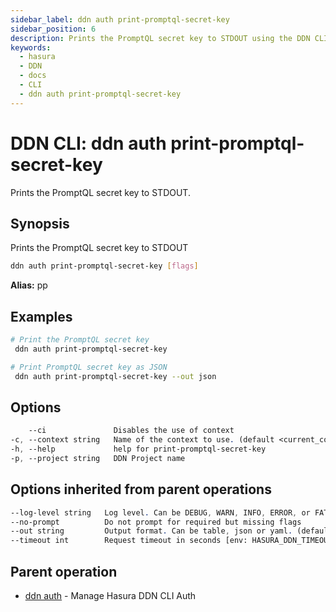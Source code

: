```yaml
---
sidebar_label: ddn auth print-promptql-secret-key
sidebar_position: 6
description: Prints the PromptQL secret key to STDOUT using the DDN CLI
keywords:
  - hasura
  - DDN
  - docs
  - CLI
  - ddn auth print-promptql-secret-key
---
```


# DDN CLI: ddn auth print-promptql-secret-key

Prints the PromptQL secret key to STDOUT.

## Synopsis

Prints the PromptQL secret key to STDOUT

```bash
ddn auth print-promptql-secret-key [flags]
```

**Alias:** pp

## Examples

```bash
# Print the PromptQL secret key
 ddn auth print-promptql-secret-key

# Print PromptQL secret key as JSON
 ddn auth print-promptql-secret-key --out json
```

## Options

```sass
    --ci               Disables the use of context
-c, --context string   Name of the context to use. (default <current_context>)
-h, --help             help for print-promptql-secret-key
-p, --project string   DDN Project name
```

## Options inherited from parent operations

```sass
--log-level string   Log level. Can be DEBUG, WARN, INFO, ERROR, or FATAL. (default "INFO")
--no-prompt          Do not prompt for required but missing flags
--out string         Output format. Can be table, json or yaml. (default "table")
--timeout int        Request timeout in seconds [env: HASURA_DDN_TIMEOUT] (default 100)
```

## Parent operation

- [ddn auth](/reference/cli/commands/ddn_auth) - Manage Hasura DDN CLI Auth
